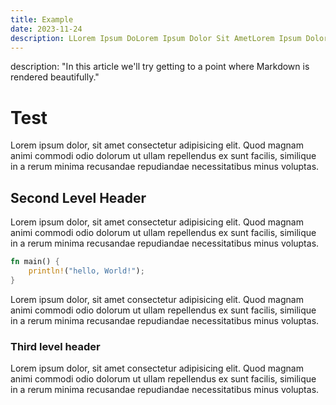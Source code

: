 ```yaml
---
title: Example
date: 2023-11-24
description: LLorem Ipsum DoLorem Ipsum Dolor Sit AmetLorem Ipsum Dolor Sit AmetLorem Ipsum Dolor Sit Ametlor Sit AmetLorem Ipsum Dolor Sit AmetLorem Ipsum Dolor Sit Ametorem Ipsum Dolor Sit Amet
---
```


description: "In this article we'll try getting to a point where Markdown is rendered beautifully."

# Test

Lorem ipsum dolor, sit amet consectetur adipisicing elit. Quod magnam animi commodi odio dolorum ut ullam repellendus ex sunt facilis, similique in a rerum minima recusandae repudiandae necessitatibus minus voluptas.

## Second Level Header

Lorem ipsum dolor, sit amet consectetur adipisicing elit. Quod magnam animi commodi odio dolorum ut ullam repellendus ex sunt facilis, similique in a rerum minima recusandae repudiandae necessitatibus minus voluptas.

``` rust
fn main() {
    println!("hello, World!");
}
```

Lorem ipsum dolor, sit amet consectetur adipisicing elit. Quod magnam animi commodi odio dolorum ut ullam repellendus ex sunt facilis, similique in a rerum minima recusandae repudiandae necessitatibus minus voluptas.

### Third level header

Lorem ipsum dolor, sit amet consectetur adipisicing elit. Quod magnam animi commodi odio dolorum ut ullam repellendus ex sunt facilis, similique in a rerum minima recusandae repudiandae necessitatibus minus voluptas.